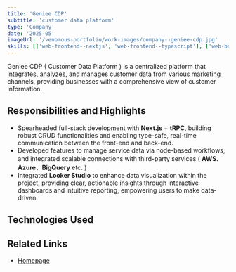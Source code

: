 ```yaml
---
title: 'Geniee CDP'
subtitle: 'customer data platform'
type: 'Company'
date: '2025-05'
imageUrl: '/venomous-portfolio/work-images/company--geniee-cdp.jpg'
skills: [['web-frontend--nextjs', 'web-frontend--typescript'], ['web-backend--trpc']]
---
```



Geniee CDP ( Customer Data Platform ) is a centralized platform that integrates, analyzes, and manages customer data from various marketing channels, providing businesses with a comprehensive view of customer information.

## Responsibilities and Highlights

- Spearheaded full-stack development with **Next.js** + **tRPC**, building robust CRUD functionalities and enabling type-safe, real-time communication between the front-end and back-end.
- Developed features to manage service data via node-based workflows, and integrated scalable connections with third-party services ( **AWS**、**Azure**、**BigQuery** etc. )
- Integrated **Looker Studio** to enhance data visualization within the project, providing clear, actionable insights through interactive dashboards and intuitive reporting, empowering users to make data-driven.

## Technologies Used

<WorkContentLayoutSkills
  size={50}
  skills={frontmatter.skills.flat()}
  class="flex w-full justify-start"
/>

## Related Links

- [Homepage](https://cx.geniee.co.jp/product/cdp/)
